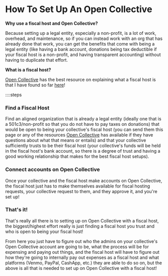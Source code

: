 # How To Set Up An Open Collective

**Why use a fiscal host and Open Collective?**

Because setting up a legal entity, especially a non-profit, is a lot of work, overhead, and maintenance, so if you can instead work with an org that has already done that work, you can get the benefits that come with being a legal entity (like having a bank account, donations being tax deductible if your fiscal host is a non-profit, and having transparent accounting) without having to duplicate that effort.

**What is a fiscal host?**

[Open Collective](https://opencollective.com/) has the best resource on explaining what a fiscal host is that I have found so far [here](https://docs.opencollective.com/help/fiscal-hosts/fiscal-hosts)!

::::steps

### Find a Fiscal Host

Find an aligned organization that is already a legal entity (ideally one that is a 501c3/non-profit so that you do not have to pay taxes on donations) that would be open to being your collective's fiscal host (you can send them this page or any of the resources [Open Collective](https://opencollective.com/) has available if they have questions about what that means or entails) and that your collective sufficiently trusts to be their fiscal host (your collective's funds will be held in the fiscal host's bank account, so there is a degree of trust and having a good working relationship that makes for the best fiscal host setups).

### Connect accounts on Open Collective

Once your collective and the fiscal host make accounts on Open Collective, the fiscal host just has to make themselves available for fiscal hosting requests, your collective request to them, and they approve it, and you're set up! 

### That's it!

That's really all there is to setting up on Open Collective with a fiscal host, the biggest/highest effort really is just finding a fiscal host you trust and who is open to being your fiscal host!

From here you just have to figure out who the admins on your collective's Open Collective account are going to be, what the process will be for expensing and paying out things, and the fiscal host will have to figure out how they're going to internally pay out expenses as a fiscal host and what platforms (Venmo, PayPal, CashApp, etc.) they are able to do so on, but the above is all that is needed to set up on Open Collective with a fiscal host!
